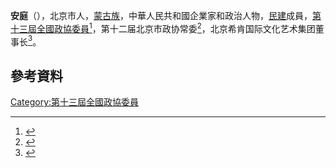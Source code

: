 '''安庭'''（{{bd|1968年|6月|}}），北京市人，[[蒙古族|蒙古族]]，中華人民共和國企業家和政治人物，[[民建|民建]]成員，[[第十三屆全國政協委員|第十三屆全國政協委員]]<ref>{{cite news |title=中国人民政治协商会议第十三届全国委员会委员名单 |url=http://www.cppcc.gov.cn/zxww/2020/05/11/ARTI1589179608333237.shtml |publisher=中国政协网 |accessdate=2021-03-07 |archive-date=2021-02-22 |archive-url=https://web.archive.org/web/20210222004712/http://www.cppcc.gov.cn/zxww/2020/05/11/ARTI1589179608333237.shtml |dead-url=no }}</ref>，第十二届北京市政协常委<ref>{{cite news |title=京津冀文化一体化发展推动者——政协委员安庭 |url=https://news.sina.cn/2017-12-01/detail-ifyphtze3099461.d.html?from=wap |publisher=北京時間}}</ref>，北京希肯国际文化艺术集团董事长<ref>{{cite news |title=安庭委员：大力推动文化产业发展 让文化自信浸润人心 |url=http://www.zgzx.com.cn/2018-03/15/content_9745610.htm |publisher=中国政协传媒网}}</ref>。

== 參考資料 ==
{{Reflist|30em}}

[[Category:第十三屆全國政協委員|Category:第十三屆全國政協委員]]